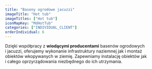 ```yaml
---
title: "Baseny ogrodowe jacuzzi"
imageTitle: "Hot tub"
imageTitles: ["Hot tub"]
iconMapKey: "MdHotTub"
categories: ["INDIVIDUAL_CLIENT"]
orderIndividual: 6
---
```


Dzięki współpracy z&nbsp;**wiodącymi producentami** basenów ogrodowych i&nbsp;jacuzzi, oferujemy wykonanie infrastruktury naziemnej jak i&nbsp;montaż obiektów wkopywanych w&nbsp;ziemię. Zapewniamy instalację obiektów jak i&nbsp;całego oprzyrządowania niezbędnego do ich utrzymania.
